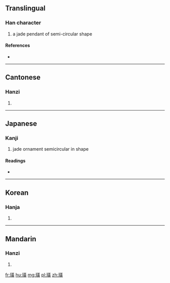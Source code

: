 ==Translingual==

===Han character===
{{Han char|rn=96|rad=玉|as=12|sn=16|four=1418<sub>6</sub>|canj=一土廿中金 (MGTLC)}}

# a jade pendant of semi-circular shape

====References====
* {{Han ref|kx=0742.060|dkj=21242|dj=1151.190|hdz=21134.020|uh=749C|ud=29852|bh=BF58|bd=48984}}

----

==Cantonese==

===Hanzi===
{{yue-hanzi|jyut=|y=wong4}}

# {{defn|lang=yue|sort=玉12}}

----

==Japanese==

===Kanji===
{{ja-kanji|grade=|rs=玉12}}

# jade ornament semicircular in shape

====Readings====
* {{ja-readings|on=[[こう]] (kō), [[おう]] (ō)|kun=|nanori=}}

----

==Korean==

===Hanja===
{{ko-hanja|hangeul=황|eumhun=|rv=hwang|mr=hwang|y=hwang}}

# {{defn|lang=ko|sort=玉12}}

----

==Mandarin==

===Hanzi===
{{cmn-hanzi|pin=[[huáng]] ([[huang2]])|wg=huang<sup>2</sup>}}

# {{defn|lang=cmn|sort=玉12}}

[[fr:璜]]
[[hu:璜]]
[[mg:璜]]
[[pl:璜]]
[[zh:璜]]